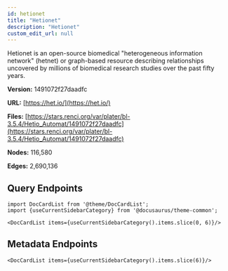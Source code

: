 ```yaml
---
id: hetionet
title: "Hetionet"
description: "Hetionet"
custom_edit_url: null
---
```





Hetionet is an open-source biomedical "heterogeneous information network" (hetnet) or graph-based resource describing relationships uncovered by millions of biomedical research studies over the past fifty years.

**Version:** 1491072f27daadfc

**URL:** [https://het.io/](https://het.io/)

**Files:** [https://stars.renci.org/var/plater/bl-3.5.4/Hetio_Automat/1491072f27daadfc](https://stars.renci.org/var/plater/bl-3.5.4/Hetio_Automat/1491072f27daadfc)

**Nodes:** 116,580

**Edges:** 2,690,136






## Query Endpoints
```mdx-code-block
import DocCardList from '@theme/DocCardList';
import {useCurrentSidebarCategory} from '@docusaurus/theme-common';

<DocCardList items={useCurrentSidebarCategory().items.slice(0, 6)}/>
```

## Metadata Endpoints    
```mdx-code-block
<DocCardList items={useCurrentSidebarCategory().items.slice(6)}/>
```
      
